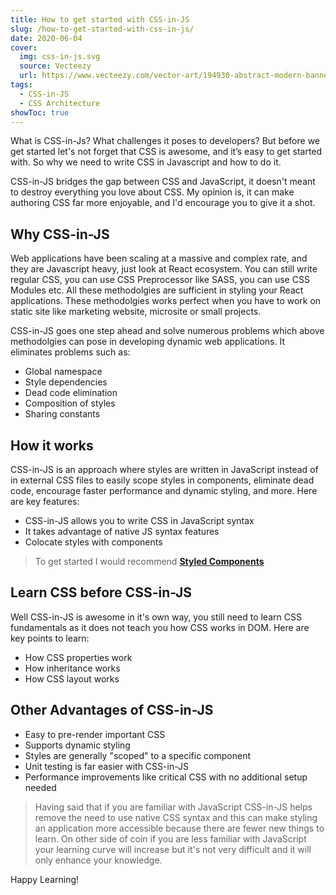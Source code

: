 ```yaml
---
title: How to get started with CSS-in-JS
slug: /how-to-get-started-with-css-in-js/
date: 2020-06-04
cover:
  img: css-in-js.svg
  source: Vecteezy
  url: https://www.vecteezy.com/vector-art/194930-abstract-modern-banner-theme-frame-background
tags:
  - CSS-in-JS
  - CSS Architecture
showToc: true
---
```


What is CSS-in-Js? What challenges it poses to developers? But before we get started let's not forget that CSS is awesome, and it’s easy to get started with.
So why we need to write CSS in Javascript and how to do it.

CSS-in-JS bridges the gap between CSS and JavaScript, it doesn't meant to destroy everything you love about CSS. My opinion is, it can make authoring CSS far more enjoyable, and I'd encourage you to give it a shot.

## Why CSS-in-JS

Web applications have been scaling at a massive and complex rate, and they are Javascript heavy, just look at React ecosystem.
You can still write regular CSS, you can use CSS Preprocessor like SASS, you can use CSS Modules etc. All these methodolgies are sufficient in styling your React applications.
These methodolgies works perfect when you have to work on static site like marketing website, microsite or small projects.

CSS-in-JS goes one step ahead and solve numerous problems which above methodolgies can pose in developing dynamic web applications. It eliminates problems such as:
  * Global namespace
  * Style dependencies
  * Dead code elimination
  * Composition of styles
  * Sharing constants

## How it works
CSS-in-JS is an approach where styles are written in JavaScript instead of in external CSS files to easily scope styles in components, eliminate dead code, encourage faster performance and dynamic styling, and more.
Here are key features:
  * CSS-in-JS allows you to write CSS in JavaScript syntax
  * It takes advantage of native JS syntax features
  * Colocate styles with components

 > To get started I would recommend **<a href="https://styled-components.com/" target="_blank" rel="noopener noreferrer nofollow">Styled Components</a>**

## Learn CSS before CSS-in-JS

Well CSS-in-JS is awesome in it's own way, you still need to learn CSS fundamentals as it does not teach you how CSS works in DOM.
Here are key points to learn:
  * How CSS properties work
  * How inheritance works
  * How CSS layout works

## Other Advantages of CSS-in-JS
  * Easy to pre-render important CSS
  * Supports dynamic styling
  * Styles are generally "scoped" to a specific component
  * Unit testing is far easier with CSS-in-JS
  * Performance improvements like critical CSS with no additional setup needed

 > Having said that if you are familiar with JavaScript CSS-in-JS helps remove the need to use native CSS syntax and this can make styling an application more accessible because there are fewer new things to learn.
 On other side of coin if you are less familiar with JavaScript your learning curve will increase but it's not very difficult and it will only enhance your knowledge.

 Happy Learning!
